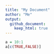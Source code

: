 ```yaml
---
title: "My Document"
author: "Me"
output:
  github_document:
    keep_html: true
---
```


```r
a = 10:1  
a[c(TRUE,FALSE)]
``` 

